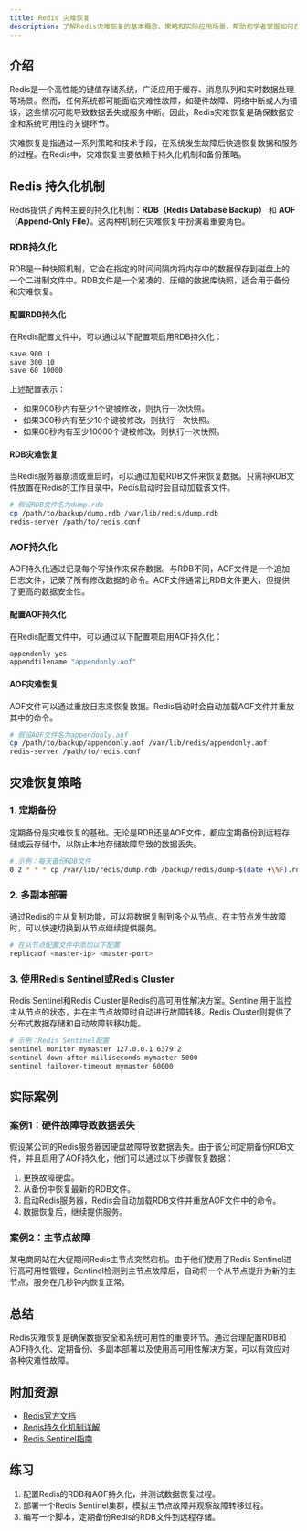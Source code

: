 ```yaml
---
title: Redis 灾难恢复
description: 了解Redis灾难恢复的基本概念、策略和实际应用场景，帮助初学者掌握如何在Redis中应对数据丢失或系统故障。
---
```


## 介绍

Redis是一个高性能的键值存储系统，广泛应用于缓存、消息队列和实时数据处理等场景。然而，任何系统都可能面临灾难性故障，如硬件故障、网络中断或人为错误，这些情况可能导致数据丢失或服务中断。因此，Redis灾难恢复是确保数据安全和系统可用性的关键环节。

灾难恢复是指通过一系列策略和技术手段，在系统发生故障后快速恢复数据和服务的过程。在Redis中，灾难恢复主要依赖于持久化机制和备份策略。

## Redis 持久化机制

Redis提供了两种主要的持久化机制：**RDB（Redis Database Backup）** 和 **AOF（Append-Only File）**。这两种机制在灾难恢复中扮演着重要角色。

### RDB持久化

RDB是一种快照机制，它会在指定的时间间隔内将内存中的数据保存到磁盘上的一个二进制文件中。RDB文件是一个紧凑的、压缩的数据库快照，适合用于备份和灾难恢复。

#### 配置RDB持久化

在Redis配置文件中，可以通过以下配置项启用RDB持久化：

```bash
save 900 1
save 300 10
save 60 10000
```

上述配置表示：
- 如果900秒内有至少1个键被修改，则执行一次快照。
- 如果300秒内有至少10个键被修改，则执行一次快照。
- 如果60秒内有至少10000个键被修改，则执行一次快照。

#### RDB灾难恢复

当Redis服务器崩溃或重启时，可以通过加载RDB文件来恢复数据。只需将RDB文件放置在Redis的工作目录中，Redis启动时会自动加载该文件。

```bash
# 假设RDB文件名为dump.rdb
cp /path/to/backup/dump.rdb /var/lib/redis/dump.rdb
redis-server /path/to/redis.conf
```

### AOF持久化

AOF持久化通过记录每个写操作来保存数据。与RDB不同，AOF文件是一个追加日志文件，记录了所有修改数据的命令。AOF文件通常比RDB文件更大，但提供了更高的数据安全性。

#### 配置AOF持久化

在Redis配置文件中，可以通过以下配置项启用AOF持久化：

```bash
appendonly yes
appendfilename "appendonly.aof"
```

#### AOF灾难恢复

AOF文件可以通过重放日志来恢复数据。Redis启动时会自动加载AOF文件并重放其中的命令。

```bash
# 假设AOF文件名为appendonly.aof
cp /path/to/backup/appendonly.aof /var/lib/redis/appendonly.aof
redis-server /path/to/redis.conf
```

## 灾难恢复策略

### 1. 定期备份

定期备份是灾难恢复的基础。无论是RDB还是AOF文件，都应定期备份到远程存储或云存储中，以防止本地存储故障导致的数据丢失。

```bash
# 示例：每天备份RDB文件
0 2 * * * cp /var/lib/redis/dump.rdb /backup/redis/dump-$(date +\%F).rdb
```

### 2. 多副本部署

通过Redis的主从复制功能，可以将数据复制到多个从节点。在主节点发生故障时，可以快速切换到从节点继续提供服务。

```bash
# 在从节点配置文件中添加以下配置
replicaof <master-ip> <master-port>
```

### 3. 使用Redis Sentinel或Redis Cluster

Redis Sentinel和Redis Cluster是Redis的高可用性解决方案。Sentinel用于监控主从节点的状态，并在主节点故障时自动进行故障转移。Redis Cluster则提供了分布式数据存储和自动故障转移功能。

```bash
# 示例：Redis Sentinel配置
sentinel monitor mymaster 127.0.0.1 6379 2
sentinel down-after-milliseconds mymaster 5000
sentinel failover-timeout mymaster 60000
```

## 实际案例

### 案例1：硬件故障导致数据丢失

假设某公司的Redis服务器因硬盘故障导致数据丢失。由于该公司定期备份RDB文件，并且启用了AOF持久化，他们可以通过以下步骤恢复数据：

1. 更换故障硬盘。
2. 从备份中恢复最新的RDB文件。
3. 启动Redis服务器，Redis会自动加载RDB文件并重放AOF文件中的命令。
4. 数据恢复后，继续提供服务。

### 案例2：主节点故障

某电商网站在大促期间Redis主节点突然宕机。由于他们使用了Redis Sentinel进行高可用性管理，Sentinel检测到主节点故障后，自动将一个从节点提升为新的主节点，服务在几秒钟内恢复正常。

## 总结

Redis灾难恢复是确保数据安全和系统可用性的重要环节。通过合理配置RDB和AOF持久化、定期备份、多副本部署以及使用高可用性解决方案，可以有效应对各种灾难性故障。

## 附加资源

- [Redis官方文档](https://redis.io/documentation)
- [Redis持久化机制详解](https://redis.io/topics/persistence)
- [Redis Sentinel指南](https://redis.io/topics/sentinel)

## 练习

1. 配置Redis的RDB和AOF持久化，并测试数据恢复过程。
2. 部署一个Redis Sentinel集群，模拟主节点故障并观察故障转移过程。
3. 编写一个脚本，定期备份Redis的RDB文件到远程存储。
